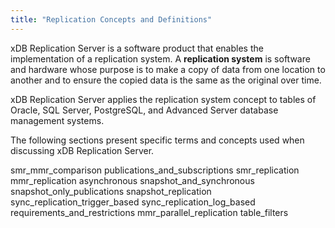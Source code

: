 ```yaml
---
title: "Replication Concepts and Definitions"
---
```


<div id="replication_concepts_and_definitions" class="registered_link"></div>

xDB Replication Server is a software product that enables the implementation of a replication system. A **replication system** is software and hardware whose purpose is to make a copy of data from one location to another and to ensure the copied data is the same as the original over time.

xDB Replication Server applies the replication system concept to tables of Oracle, SQL Server, PostgreSQL, and Advanced Server database management systems.

The following sections present specific terms and concepts used when discussing xDB Replication Server.

<div class="toctree" maxdepth="4">

smr_mmr_comparison publications_and_subscriptions smr_replication mmr_replication asynchronous snapshot_and_synchronous snapshot_only_publications snapshot_replication sync_replication_trigger_based sync_replication_log_based requirements_and_restrictions mmr_parallel_replication table_filters

</div>
